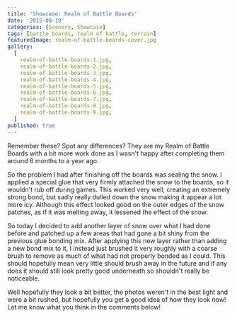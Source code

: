```yaml
---
title: 'Showcase: Realm of Battle Boards'
date: '2015-08-19'
categories: [Scenery, Showcase]
tags: [battle boards, realm of battle, terrain]
featuredImage: realm-of-battle-boards-cover.jpg
gallery:
  [
    realm-of-battle-boards-1.jpg,
    realm-of-battle-boards-2.jpg,
    realm-of-battle-boards-3.jpg,
    realm-of-battle-boards-4.jpg,
    realm-of-battle-boards-5.jpg,
    realm-of-battle-boards-6.jpg,
    realm-of-battle-boards-7.jpg,
    realm-of-battle-boards-8.jpg,
    realm-of-battle-boards-9.jpg,
  ]
published: true
---
```


Remember these? Spot any differences? They are my Realm of Battle Boards with a bit more work done as I wasn't happy
after completing them around 6 months to a year ago.

So the problem I had after finishing off the boards was sealing the snow. I applied a special glue that very firmly
attached the snow to the boards, so it wouldn't rub off during games. This worked very well, creating an extremely
strong bond, but sadly really dulled down the snow making it appear a lot more icy. Although this effect looked
good on the outer edges of the snow patches, as if it was melting away, it lessened the effect of the snow.

So today I decided to add another layer of snow over what I had done before and patched up a few areas that had
gone a bit shiny from the previous glue bonding mix. After applying this new layer rather than adding a new bond
mix to it, I instead just brushed it very roughly with a coarse brush to remove as much of what had not properly
bonded as I could. This should hopefully mean very little should brush away in the future and if any does it
should still look pretty good underneath so shouldn't really be noticeable.

Well hopefully they look a bit better, the photos weren't in the best light and were a bit rushed, but hopefully
you get a good idea of how they look now! Let me know what you think in the comments below!
